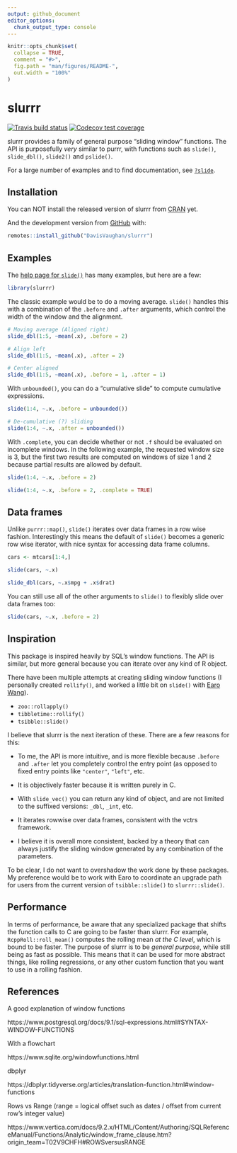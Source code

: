```yaml
---
output: github_document
editor_options: 
  chunk_output_type: console
---
```


<!-- README.md is generated from README.Rmd. Please edit that file -->

```r
knitr::opts_chunk$set(
  collapse = TRUE,
  comment = "#>",
  fig.path = "man/figures/README-",
  out.width = "100%"
)
```
# slurrr

<!-- badges: start -->
[![Travis build status](https://travis-ci.org/DavisVaughan/slurrr.svg?branch=master)](https://travis-ci.org/DavisVaughan/slurrr)
[![Codecov test coverage](https://codecov.io/gh/DavisVaughan/slurrr/branch/master/graph/badge.svg)](https://codecov.io/gh/DavisVaughan/slurrr?branch=master)
<!-- badges: end -->

slurrr provides a family of general purpose "sliding window" functions. The API is purposefully _very_ similar to purrr, with functions such as `slide()`, `slide_dbl()`, `slide2()` and `pslide()`.

For a large number of examples and to find documentation, see [`?slide`](https://davisvaughan.github.io/slurrr/reference/slide.html).

## Installation

You can NOT install the released version of slurrr from [CRAN](https://CRAN.R-project.org) yet.

And the development version from [GitHub](https://github.com/) with:

``` r
remotes::install_github("DavisVaughan/slurrr")
```

## Examples

The [help page for `slide()`](https://davisvaughan.github.io/slurrr/reference/slide.html) has many examples, but here are a few:

```r
library(slurrr)
```

The classic example would be to do a moving average. `slide()` handles this with a combination of the `.before` and `.after` arguments, which control the width of the window and the alignment.

```r
# Moving average (Aligned right)
slide_dbl(1:5, ~mean(.x), .before = 2)

# Align left
slide_dbl(1:5, ~mean(.x), .after = 2)

# Center aligned
slide_dbl(1:5, ~mean(.x), .before = 1, .after = 1)
```

With `unbounded()`, you can do a "cumulative slide" to compute cumulative expressions.

```r
slide(1:4, ~.x, .before = unbounded())

# De-cumulative (?) sliding
slide(1:4, ~.x, .after = unbounded())
```

With `.complete`, you can decide whether or not `.f` should be evaluated on incomplete windows. In the following example, the requested window size is 3, but the first two results are computed on windows of size 1 and 2 because partial results are allowed by default.

```r
slide(1:4, ~.x, .before = 2)

slide(1:4, ~.x, .before = 2, .complete = TRUE)
```

## Data frames

Unlike `purrr::map()`, `slide()` iterates over data frames in a row wise fashion. Interestingly this means the default of `slide()` becomes a generic row wise iterator, with nice syntax for accessing data frame columns.

```r
cars <- mtcars[1:4,]

slide(cars, ~.x)

slide_dbl(cars, ~.x$mpg + .x$drat)
```

You can still use all of the other arguments to `slide()` to flexibly slide over data frames too:

```r
slide(cars, ~.x, .before = 2)
```

## Inspiration

This package is inspired heavily by SQL's window functions. The API is similar, but more general because you can iterate over any kind of R object.

There have been multiple attempts at creating sliding window functions (I personally created `rollify()`, and worked a little bit on `slide()` with [Earo Wang](https://github.com/earowang)).

- `zoo::rollapply()`
- `tibbletime::rollify()`
- `tsibble::slide()`

I believe that slurrr is the next iteration of these. There are a few reasons for this:

- To me, the API is more intuitive, and is more flexible because `.before` and `.after` let you completely control the entry point (as opposed to fixed entry points like `"center"`, `"left"`, etc.

- It is objectively faster because it is written purely in C.

- With `slide_vec()` you can return any kind of object, and are not limited to the suffixed versions: `_dbl`, `_int`, etc.

- It iterates rowwise over data frames, consistent with the vctrs framework.

- I believe it is overall more consistent, backed by a theory that can always justify the sliding window generated by any combination of the parameters.

To be clear, I do not want to overshadow the work done by these packages. My preference would be to work with Earo to coordinate an upgrade path for users from the current version of `tsibble::slide()` to `slurrr::slide()`.

## Performance

In terms of performance, be aware that any specialized package that shifts the function calls to C are going to be faster than slurrr. For example, `RcppRoll::roll_mean()` computes the rolling mean _at the C level_, which is bound to be faster. The purpose of slurrr is to be _general purpose_, while still being as fast as possible. This means that it can be used for more abstract things, like rolling regressions, or any other custom function that you want to use in a rolling fashion.

## References

A good explanation of window functions

https://www.postgresql.org/docs/9.1/sql-expressions.html#SYNTAX-WINDOW-FUNCTIONS

With a flowchart 

https://www.sqlite.org/windowfunctions.html

dbplyr

https://dbplyr.tidyverse.org/articles/translation-function.html#window-functions

Rows vs Range (range = logical offset such as dates / offset from current row's integer value)

https://www.vertica.com/docs/9.2.x/HTML/Content/Authoring/SQLReferenceManual/Functions/Analytic/window_frame_clause.htm?origin_team=T02V9CHFH#ROWSversusRANGE

